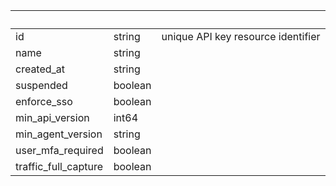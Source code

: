 | &nbsp;               | &nbsp;  | &nbsp;                             |
| -------------------- | ------- | ---------------------------------- |
| id                   | string  | unique API key resource identifier |
| name                 | string  |                                    |
| created_at           | string  |                                    |
| suspended            | boolean |                                    |
| enforce_sso          | boolean |                                    |
| min_api_version      | int64   |                                    |
| min_agent_version    | string  |                                    |
| user_mfa_required    | boolean |                                    |
| traffic_full_capture | boolean |                                    |
